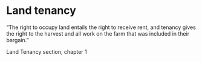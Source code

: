 # Land tenancy

“The right to occupy land entails the right to receive rent, and tenancy gives the right to the harvest and all work on the farm that was included in their bargain.”

Land Tenancy section, chapter 1
